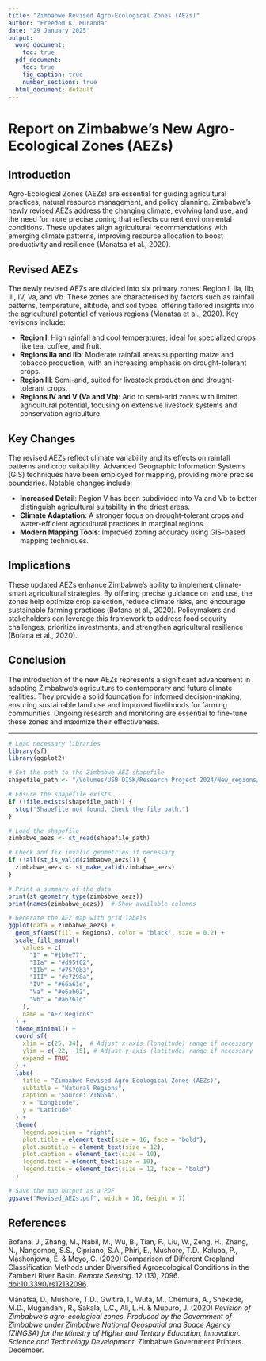 ```yaml
---
title: "Zimbabwe Revised Agro-Ecological Zones (AEZs)"
author: "Freedom K. Muranda"
date: "29 January 2025"
output:
  word_document:
    toc: true
  pdf_document:
    toc: true
    fig_caption: true
    number_sections: true
  html_document: default
---
```


# Report on Zimbabwe’s New Agro-Ecological Zones (AEZs)

## Introduction

Agro-Ecological Zones (AEZs) are essential for guiding agricultural practices, natural resource management, and policy planning. Zimbabwe’s newly revised AEZs address the changing climate, evolving land use, and the need for more precise zoning that reflects current environmental conditions. These updates align agricultural recommendations with emerging climate patterns, improving resource allocation to boost productivity and resilience (Manatsa et al., 2020).

## Revised AEZs

The newly revised AEZs are divided into six primary zones: Region I, IIa, IIb, III, IV, Va, and Vb. These zones are characterised by factors such as rainfall patterns, temperature, altitude, and soil types, offering tailored insights into the agricultural potential of various regions (Manatsa et al., 2020). Key revisions include:

-   **Region I**: High rainfall and cool temperatures, ideal for specialized crops like tea, coffee, and fruit.
-   **Regions IIa and IIb**: Moderate rainfall areas supporting maize and tobacco production, with an increasing emphasis on drought-tolerant crops.
-   **Region III**: Semi-arid, suited for livestock production and drought-tolerant crops.
-   **Regions IV and V (Va and Vb)**: Arid to semi-arid zones with limited agricultural potential, focusing on extensive livestock systems and conservation agriculture.

## Key Changes

The revised AEZs reflect climate variability and its effects on rainfall patterns and crop suitability. Advanced Geographic Information Systems (GIS) techniques have been employed for mapping, providing more precise boundaries. Notable changes include:

-   **Increased Detail**: Region V has been subdivided into Va and Vb to better distinguish agricultural suitability in the driest areas.
-   **Climate Adaptation**: A stronger focus on drought-tolerant crops and water-efficient agricultural practices in marginal regions.
-   **Modern Mapping Tools**: Improved zoning accuracy using GIS-based mapping techniques.

## Implications

These updated AEZs enhance Zimbabwe’s ability to implement climate-smart agricultural strategies. By offering precise guidance on land use, the zones help optimize crop selection, reduce climate risks, and encourage sustainable farming practices (Bofana et al., 2020). Policymakers and stakeholders can leverage this framework to address food security challenges, prioritize investments, and strengthen agricultural resilience (Bofana et al., 2020).

## Conclusion

The introduction of the new AEZs represents a significant advancement in adapting Zimbabwe’s agriculture to contemporary and future climate realities. They provide a solid foundation for informed decision-making, ensuring sustainable land use and improved livelihoods for farming communities. Ongoing research and monitoring are essential to fine-tune these zones and maximize their effectiveness.

------------------------------------------------------------------------

```r
# Load necessary libraries
library(sf)
library(ggplot2)

# Set the path to the Zimbabwe AEZ shapefile
shapefile_path <- "/Volumes/USB DISK/Research Project 2024/New_regions/Zim_regions.shp"

# Ensure the shapefile exists
if (!file.exists(shapefile_path)) {
  stop("Shapefile not found. Check the file path.")
}

# Load the shapefile
zimbabwe_aezs <- st_read(shapefile_path)

# Check and fix invalid geometries if necessary
if (!all(st_is_valid(zimbabwe_aezs))) {
  zimbabwe_aezs <- st_make_valid(zimbabwe_aezs)
}

# Print a summary of the data
print(st_geometry_type(zimbabwe_aezs))
print(names(zimbabwe_aezs))  # Show available columns

# Generate the AEZ map with grid labels
ggplot(data = zimbabwe_aezs) +
  geom_sf(aes(fill = Regions), color = "black", size = 0.2) +
  scale_fill_manual(
    values = c(
      "I" = "#1b9e77",
      "IIa" = "#d95f02",
      "IIb" = "#7570b3",
      "III" = "#e7298a",
      "IV" = "#66a61e",
      "Va" = "#e6ab02",
      "Vb" = "#a6761d"
    ),
    name = "AEZ Regions"
  ) +
  theme_minimal() +
  coord_sf(
    xlim = c(25, 34),  # Adjust x-axis (longitude) range if necessary
    ylim = c(-22, -15), # Adjust y-axis (latitude) range if necessary
    expand = TRUE
  ) +
  labs(
    title = "Zimbabwe Revised Agro-Ecological Zones (AEZs)",
    subtitle = "Natural Regions",
    caption = "Source: ZINGSA",
    x = "Longitude",
    y = "Latitude"
  ) +
  theme(
    legend.position = "right",
    plot.title = element_text(size = 16, face = "bold"),
    plot.subtitle = element_text(size = 12),
    plot.caption = element_text(size = 10),
    legend.text = element_text(size = 10),
    legend.title = element_text(size = 12, face = "bold")
  )

# Save the map output as a PDF
ggsave("Revised_AEZs.pdf", width = 10, height = 7)
```

## References

Bofana, J., Zhang, M., Nabil, M., Wu, B., Tian, F., Liu, W., Zeng, H., Zhang, N., Nangombe, S.S., Cipriano, S.A., Phiri, E., Mushore, T.D., Kaluba, P., Mashonjowa, E. & Moyo, C. (2020) Comparison of Different Cropland Classification Methods under Diversified Agroecological Conditions in the Zambezi River Basin. *Remote Sensing*. 12 (13), 2096. <doi:10.3390/rs12132096>.

Manatsa, D., Mushore, T.D., Gwitira, I., Wuta, M., Chemura, A., Shekede, M.D., Mugandani, R., Sakala, L.C., Ali, L.H. & Mupuro, J. (2020) *Revision of Zimbabwe’s agro-ecological zones. Produced by the Government of Zimbabwe under Zimbabwe National Geospatial and Space Agency (ZINGSA) for the Ministry of Higher and Tertiary Education, Innovation. Science and Technology Development*. Zimbabwe Government Printers. December.
